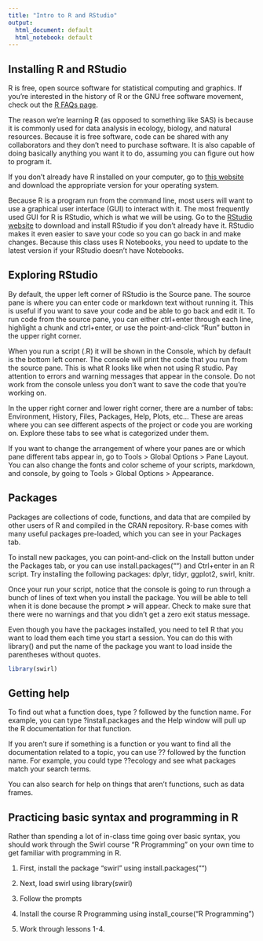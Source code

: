 ```yaml
---
title: "Intro to R and RStudio"
output:
  html_document: default
  html_notebook: default
---
```


<h2>Installing R and RStudio</h2>
R is free, open source software for statistical computing and graphics. If you're interested in the history of R or the GNU free software movement, check out the [R FAQs page](https://www.r-project.org).

The reason we're learning R (as opposed to something like SAS) is because it is commonly used for data analysis in ecology, biology, and natural resources. Because it is free software, code can be shared with any collaborators and they don't need to purchase software. It is also capable of doing basically anything you want it to do, assuming you can figure out how to program it. 

If you don't already have R installed on your computer, go to [this website](https://cran.r-project.org/) and download the appropriate version for your operating system.

Because R is a program run from the command line, most users will want to use a graphical user interface (GUI) to interact with it. The most frequently used GUI for R is RStudio, which is what we will be using. Go to the [RStudio website](https://www.rstudio.com/products/rstudio/download3/) to download and install RStudio if you don't already have it. RStudio makes it even easier to save your code so you can go back in and make changes. Because this class uses R Notebooks, you need to update to the latest version if your RStudio doesn't have Notebooks. 

<h2>Exploring RStudio</h2>

By default, the upper left corner of RStudio is the Source pane. The source pane is where you can enter code or markdown text without running it. This is useful if you want to save your code and be able to go back and edit it. To run code from the source pane, you can either ctrl+enter through each line, highlight a chunk and ctrl+enter, or use the point-and-click "Run" button in the upper right corner. 

When you run a script (.R) it will be shown in the Console, which by default is the bottom left corner. The console will print the code that you run from the source pane. This is what R looks like when not using R studio. Pay attention to errors and warning messages that appear in the console. Do not work from the console unless you don't want to save the code that you're working on.

In the upper right corner and lower right corner, there are a number of tabs: Environment, History, Files, Packages, Help, Plots, etc... These are areas where you can see different aspects of the project or code you are working on. Explore these tabs to see what is categorized under them.

If you want to change the arrangement of where your panes are or which pane different tabs appear in, go to Tools > Global Options > Pane Layout. You can also change the fonts and color scheme of your scripts, markdown, and console, by going to Tools > Global Options > Appearance.

<h2>Packages</h2>

Packages are collections of code, functions, and data that are compiled by other users of R and compiled in the CRAN repository. R-base comes with many useful packages pre-loaded, which you can see in your Packages tab. 

To install new packages, you can point-and-click on the Install button under the Packages tab, or you can use install.packages("") and Ctrl+enter in an R script. Try installing the following packages: dplyr, tidyr, ggplot2, swirl, knitr.

Once your run your script, notice that the console is going to run through a bunch of lines of text when you install the package. You will be able to tell when it is done because the prompt <b>></b> will appear. Check to make sure that there were no warnings and that you didn't get a zero exit status message. 

Even though you have the packages installed, you need to tell R that you want to load them each time you start a session. You can do this with library() and put the name of the package you want to load inside the parentheses without quotes. 

```r
library(swirl)
```

<h2>Getting help</h2>
To find out what a function does, type ? followed by the function name. For example, you can type ?install.packages and the Help window will pull up the R documentation for that function. 

If you aren't sure if something is a function or you want to find all the documentation related to a topic, you can use ?? followed by the function name. For example, you could type ??ecology and see what packages match your search terms. 

You can also search for help on things that aren't functions, such as data frames. 

<h2>Practicing basic syntax and programming in R</h2>
Rather than spending a lot of in-class time going over basic syntax, you should work through the Swirl course "R Programming" on your own time to get familiar with programming in R.

1) First, install the package "swirl" using install.packages("")

2) Next, load swirl using library(swirl)

3) Follow the prompts

4) Install the course R Programming using install_course("R Programming")

5) Work through lessons 1-4.